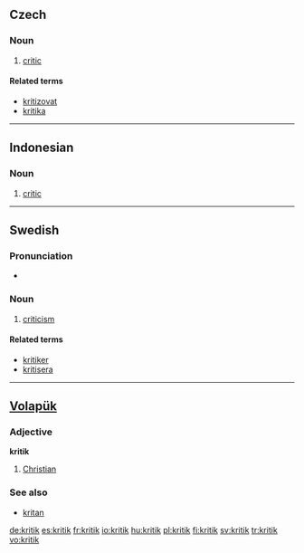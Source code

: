 {{also|Kritik}}
==Czech==

===Noun===
{{cs-noun|g=m}}

# [[critic]]

====Related terms====
* [[kritizovat]]
* [[kritika]] {{f}}

----

==Indonesian==

===Noun===
{{infl|id|noun}}

# [[critic]]

----

==Swedish==

===Pronunciation===
* {{audio|Sv-kritik.ogg|Audio}}

===Noun===
{{infl|sv|noun|g=c|uncountable}}

# [[criticism]]

====Related terms====
* [[kritiker]]
* [[kritisera]]

----

==[[Volapük]]==

===Adjective===
'''kritik'''

# [[Christian]]

===See also===
* [[kritan]]

[[de:kritik]]
[[es:kritik]]
[[fr:kritik]]
[[io:kritik]]
[[hu:kritik]]
[[pl:kritik]]
[[fi:kritik]]
[[sv:kritik]]
[[tr:kritik]]
[[vo:kritik]]